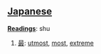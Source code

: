 == [[Japanese]] ==                                          

'''[[Reading]]s''': shu

# [[最]]: [[utmost]], [[most]], [[extreme]]